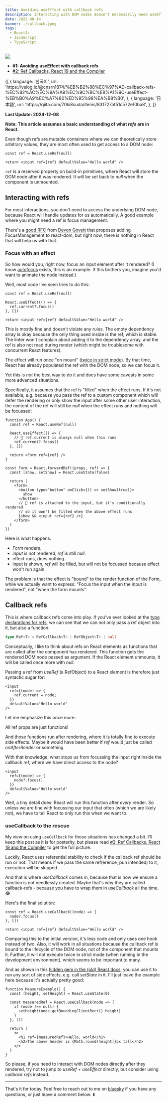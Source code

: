 ```yaml
---
title: Avoiding useEffect with callback refs
description: Interacting with DOM nodes doesn't necessarily need useEffect
date: 2022-08-14
banner: ./callback.jpeg
tags:
  - ReactJs
  - JavaScript
  - TypeScript
---
```



<img src="./callback.jpeg" />

<Attribution
  name="Annie Spratt"
  url="https://unsplash.com/@anniespratt"
/>

- <b>#1: Avoiding useEffect with callback refs</b>
- [#2: Ref Callbacks, React 19 and the Compiler](ref-callbacks-react-19-and-the-compiler)

<Translations>
  {[
    {
      language: '한국어',
      url: 'https://velog.io/@cnsrn1874/%EB%B2%88%EC%97%AD-callback-refs-%EC%82%AC%EC%9A%A9%EC%9C%BC%EB%A1%9C-useEffect-%EB%B0%A9%EC%A7%80%ED%95%98%EA%B8%B0',
    },
    {
      language: '日本語',
      url: 'https://qiita.com/70ki8suda/items/831727af51c572e10ba8',
    },
  ]}
</Translations>

**Last Update: 2024-12-08**

**Note: This article assumes a basic understanding of what _refs_ are in React.**

Even though refs are mutable containers where we can theoretically store arbitrary values, they are most often used to get access to a DOM node:

```jsx:title=a-basic-ref
const ref = React.useRef(null)

return <input ref={ref} defaultValue="Hello world" />
```

`ref` is a reserved property on build-in primitives, where React will store the DOM node after it was rendered. It will be set back to _null_ when the component is unmounted.

## Interacting with refs

For most interactions, you don't need to access the underlying DOM node, because React will handle updates for us automatically. A good example where you might need a ref is focus management.

There's a [good RFC](https://github.com/devongovett/rfcs-1/blob/patch-1/text/2019-focus-management.md) from [Devon Govett](https://twitter.com/devongovett) that proposes adding FocusManagement to react-dom, but right now, there is nothing in React that will help us with that.

### Focus with an effect

So how would you, right now, focus an input element after it rendered? (I know [autofocus](https://developer.mozilla.org/en-US/docs/Web/HTML/Global_attributes/autofocus) exists, this is an example. If this bothers you, imagine you'd want to animate the node instead.)

Well, most code I've seen tries to do this:

```jsx:title=focus-an-input {3-5}
const ref = React.useRef(null)

React.useEffect(() => {
  ref.current?.focus()
}, [])

return <input ref={ref} defaultValue="Hello world" />
```

This is mostly fine and doesn't violate any rules. The empty dependency array is okay because the only thing used inside is the ref, which is stable. The linter won't complain about adding it to the dependency array, and the ref is also not read during render (which might be troublesome with concurrent React features).

The effect will run once "on mount" ([twice in strict mode](https://reactjs.org/docs/strict-mode.html#ensuring-reusable-state)). By that time, React has already populated the ref with the DOM node, so we can focus it.

Yet this is _not_ the best way to do it and does have some caveats in some more advanced situations.

Specifically, it assumes that the ref is "filled" when the effect runs. If it's not available, e.g. because you pass the ref to a custom component which will defer the rendering or only show the input after some other user interaction, the content of the ref will still be _null_ when the effect runs and nothing will be focussed:

```jsx:title=custom-form {5-6,20-22}
function App() {
  const ref = React.useRef(null)

  React.useEffect(() => {
    // 🚨 ref.current is always null when this runs
    ref.current?.focus()
  }, [])

  return <Form ref={ref} />
}

const Form = React.forwardRef((props, ref) => {
  const [show, setShow] = React.useState(false)

  return (
    <form>
      <button type="button" onClick={() => setShow(true)}>
        show
      </button>
      // 🧐 ref is attached to the input, but it's conditionally rendered
      // so it won't be filled when the above effect runs
      {show && <input ref={ref} />}
    </form>
  )
})
```

Here is what happens:

- _Form_ renders.
- _input_ is not rendered, _ref_ is still _null_.
- effect runs, does nothing.
- input is shown, _ref_ will be filled, but will not be focussed because effect won't run again.

The problem is that the effect is "bound" to the render function of the Form, while we actually want to express: "Focus the input when the input is rendered", not "when the form mounts".

## Callback refs

This is where callback refs come into play. If you've ever looked at the [type declarations for refs](https://github.com/DefinitelyTyped/DefinitelyTyped/blob/fc9b16957473f81a1d708e6948b8d61e292aeb58/types/react/v17/index.d.ts#L85), we can see that we can not only pass a ref object into it, but also a function:

```ts
type Ref<T> = RefCallback<T> | RefObject<T> | null
```

Conceptually, I like to think about refs on React elements as functions that are called after the component has rendered. This function gets the rendered DOM node passed as argument. If the React element unmounts, it will be called once more with _null_.

Passing a ref from _useRef_ (a RefObject) to a React element is therefore just syntactic sugar for:

```jsx:title=callback-ref {2-4}
<input
  ref={(node) => {
    ref.current = node;
  }}
  defaultValue="Hello world"
/>
```

Let me emphasize this once more:

<Highlight>All ref props are just functions!</Highlight>

And those functions run after rendering, where it is totally fine to execute side effects. Maybe it would have been better if _ref_ would just be called _onAfterRender_ or something.

With that knowledge, what stops us from focussing the input right inside the callback ref, where we have direct access to the node?

```jsx:title=focus-with-callback-ref {2-4}
<input
  ref={(node) => {
    node?.focus()
  }}
  defaultValue="Hello world"
/>
```

Well, a tiny detail does: React will run this function after _every_ render. So unless we are fine with focussing our input that often (which we are likely not), we have to tell React to only run this when we want to.

### useCallback to the rescue

<Aside title="Update" icon="bell">

My view on using `useCallback` for those situations has changed a bit. I'll keep this post as it is for posterity, but please read [#2: Ref Callbacks, React 19 and the Compiler](ref-callbacks-react-19-and-the-compiler) to get the full picture.

</Aside>

Luckily, React uses referential stability to check if the callback ref should be run or not. That means if we pass the same ref(erence, pun intended) to it, execution will be skipped.

And that is where _useCallback_ comes in, because that is how we ensure a function is not needlessly created. Maybe that's why they are called callback-refs - because you have to wrap them in _useCallback_ all the time. 😂

Here's the final solution:

```jsx:title=callback-ref-with-use-callback {1-3}
const ref = React.useCallback((node) => {
  node?.focus()
}, [])

return <input ref={ref} defaultValue="Hello world" />
```

Comparing this to the initial version, it's less code and only uses one hook instead of two. Also, it will work in all situations because the callback ref is bound to the lifecycle of the DOM node, not of the component that mounts it. Further, it will not execute twice in strict mode (when running in the development environment), which seems to be important to many.

And as shown in this [hidden gem in the (old) React docs](https://reactjs.org/docs/hooks-faq.html#how-can-i-measure-a-dom-node), you can use it to run any sort of side effects, e.g. call _setState_ in it. I'll just leave the example here because it's actually pretty good:

```jsx:title=measure-a-dom-node
function MeasureExample() {
  const [height, setHeight] = React.useState(0)

  const measuredRef = React.useCallback(node => {
    if (node !== null) {
      setHeight(node.getBoundingClientRect().height)
    }
  }, [])

  return (
    <>
      <h1 ref={measuredRef}>Hello, world</h1>
      <h2>The above header is {Math.round(height)}px tall</h2>
    </>
  )
}
```

So please, if you need to interact with DOM nodes directly after they rendered, try not to jump to _useRef_ + _useEffect_ directly, but consider using _callback refs_ instead.

---

That's it for today. Feel free to reach out to me on [bluesky](https://bsky.app/profile/tkdodo.eu)
if you have any questions, or just leave a comment below. ⬇️

<Comments />
